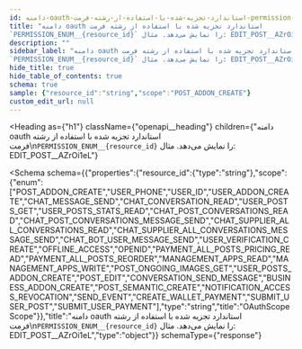 ```yaml
---
id: دامنه-oauth-استاندارد-تجزیه-شده-با-استفاده-از-رشته-فرمت-permission-enum-resource-id-را-نمایش-می-دهد-مثال-edit-post-azroi-1-el
title: "دامنه oauth استاندارد تجزیه شده با استفاده از رشته فرمت
`PERMISSION_ENUM__{resource_id}` را نمایش می‌دهد. مثال: EDIT_POST__AZrOi1eL"
description: ""
sidebar_label: "دامنه oauth استاندارد تجزیه شده با استفاده از رشته فرمت
`PERMISSION_ENUM__{resource_id}` را نمایش می‌دهد. مثال: EDIT_POST__AZrOi1eL"
hide_title: true
hide_table_of_contents: true
schema: true
sample: {"resource_id":"string","scope":"POST_ADDON_CREATE"}
custom_edit_url: null
---
```



<Heading
  as={"h1"}
  className={"openapi__heading"}
  children={"دامنه oauth استاندارد تجزیه شده با استفاده از رشته فرمت\n`PERMISSION_ENUM__{resource_id}` را نمایش می‌دهد. مثال: EDIT_POST__AZrOi1eL"}
>
</Heading>





<Schema
  schema={{"properties":{"resource_id":{"type":"string"},"scope":{"enum":["POST_ADDON_CREATE","USER_PHONE","USER_ID","USER_ADDON_CREATE","CHAT_MESSAGE_SEND","CHAT_CONVERSATION_READ","USER_POSTS_GET","USER_POSTS_STATS_READ","CHAT_POST_CONVERSATIONS_READ","CHAT_POST_CONVERSATIONS_MESSAGE_SEND","CHAT_SUPPLIER_ALL_CONVERSATIONS_READ","CHAT_SUPPLIER_ALL_CONVERSATIONS_MESSAGE_SEND","CHAT_BOT_USER_MESSAGE_SEND","USER_VERIFICATION_CREATE","OFFLINE_ACCESS","OPENID","PAYMENT_ALL_POSTS_PRICING_READ","PAYMENT_ALL_POSTS_REORDER","MANAGEMENT_APPS_READ","MANAGEMENT_APPS_WRITE","POST_ONGOING_IMAGES_GET","USER_POSTS_ADDON_CREATE","POST_EDIT","CONVERSATION_SEND_MESSAGE","BUSINESS_ADDON_CREATE","POST_SEMANTIC_CREATE","NOTIFICATION_ACCESS_REVOCATION","SEND_EVENT","CREATE_WALLET_PAYMENT","SUBMIT_USER_POST","SUBMIT_USER_PAYMENT"],"type":"string","title":"OAuthScopeScope"}},"title":"دامنه oauth استاندارد تجزیه شده با استفاده از رشته فرمت\n`PERMISSION_ENUM__{resource_id}` را نمایش می‌دهد. مثال: EDIT_POST__AZrOi1eL","type":"object"}}
  schemaType={"response"}
>
  
</Schema>
            